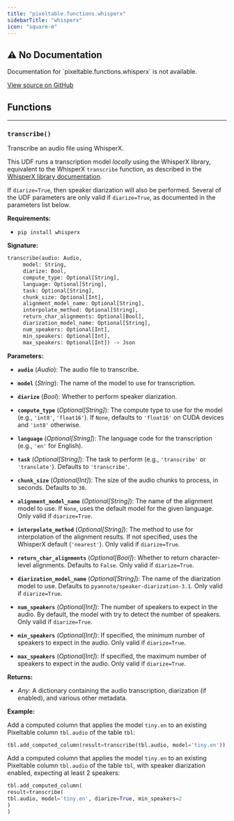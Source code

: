 ```yaml
---
title: "pixeltable.functions.whisperx"
sidebarTitle: "whisperx"
icon: "square-m"
---
```


## ⚠️ No Documentation

<Warning>
Documentation for `pixeltable.functions.whisperx` is not available.
</Warning>

<a href="https://github.com/pixeltable/pixeltable/blob/main/pixeltable/functions/whisperx.py#L0" target="_blank">View source on GitHub</a>

## Functions


---

### `transcribe()`

Transcribe an audio file using WhisperX.


This UDF runs a transcription model *locally* using the WhisperX library, equivalent to the WhisperX `transcribe` function, as described in the [WhisperX library documentation](https://github.com/m-bain/whisperX).

If `diarize=True`, then speaker diarization will also be performed. Several of the UDF parameters are only valid if `diarize=True`, as documented in the parameters list below.

**Requirements:**

- `pip install whisperx`


**Signature:**

```python
transcribe(audio: Audio,
     model: String,
     diarize: Bool,
     compute_type: Optional[String],
     language: Optional[String],
     task: Optional[String],
     chunk_size: Optional[Int],
     alignment_model_name: Optional[String],
     interpolate_method: Optional[String],
     return_char_alignments: Optional[Bool],
     diarization_model_name: Optional[String],
     num_speakers: Optional[Int],
     min_speakers: Optional[Int],
     max_speakers: Optional[Int]) -> Json
```

**Parameters:**

- **`audio`** (*Audio*): The audio file to transcribe.

- **`model`** (*String*): The name of the model to use for transcription.

- **`diarize`** (*Bool*): Whether to perform speaker diarization.

- **`compute_type`** (*Optional[String]*): The compute type to use for the model (e.g., `'int8'`, `'float16'`). If `None`, defaults to `'float16'` on CUDA devices and `'int8'` otherwise.

- **`language`** (*Optional[String]*): The language code for the transcription (e.g., `'en'` for English).

- **`task`** (*Optional[String]*): The task to perform (e.g., `'transcribe'` or `'translate'`). Defaults to `'transcribe'`.

- **`chunk_size`** (*Optional[Int]*): The size of the audio chunks to process, in seconds. Defaults to `30`.

- **`alignment_model_name`** (*Optional[String]*): The name of the alignment model to use. If `None`, uses the default model for the given language. Only valid if `diarize=True`.

- **`interpolate_method`** (*Optional[String]*): The method to use for interpolation of the alignment results. If not specified, uses the WhisperX default (`'nearest'`). Only valid if `diarize=True`.

- **`return_char_alignments`** (*Optional[Bool]*): Whether to return character-level alignments. Defaults to `False`. Only valid if `diarize=True`.

- **`diarization_model_name`** (*Optional[String]*): The name of the diarization model to use. Defaults to `pyannote/speaker-diarization-3.1`. Only valid if `diarize=True`.

- **`num_speakers`** (*Optional[Int]*): The number of speakers to expect in the audio. By default, the model with try to detect the number of speakers. Only valid if `diarize=True`.

- **`min_speakers`** (*Optional[Int]*): If specified, the minimum number of speakers to expect in the audio. Only valid if `diarize=True`.

- **`max_speakers`** (*Optional[Int]*): If specified, the maximum number of speakers to expect in the audio. Only valid if `diarize=True`.


**Returns:**

- *Any*: A dictionary containing the audio transcription, diarization (if enabled), and various other metadata.



**Example:**

<Tip>

Add a computed column that applies the model `tiny.en` to an existing Pixeltable column `tbl.audio` of the table `tbl`:
```python
tbl.add_computed_column(result=transcribe(tbl.audio, model='tiny.en'))
```

Add a computed column that applies the model `tiny.en` to an existing Pixeltable column `tbl.audio` of the table `tbl`, with speaker diarization enabled, expecting at least 2 speakers:
```python
tbl.add_computed_column(
result=transcribe(
tbl.audio, model='tiny.en', diarize=True, min_speakers=2
)
)
```


</Tip>

